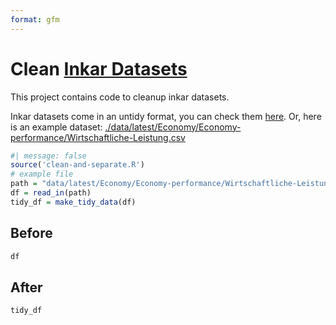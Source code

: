 ```yaml
---
format: gfm
---
```


# Clean [Inkar Datasets](https://www.inkar.de/)

This project contains code to cleanup inkar datasets.

Inkar datasets come in an untidy format, you can check them [here](https://www.inkar.de/WizardStart). Or, here is an example dataset: [./data/latest/Economy/Economy-performance/Wirtschaftliche-Leistung.csv](./data/latest/Economy/Economy-performance/Wirtschaftliche-Leistung.csv)

```r
#| message: false
source('clean-and-separate.R')
# example file
path = "data/latest/Economy/Economy-performance/Wirtschaftliche-Leistung.csv"
df = read_in(path)
tidy_df = make_tidy_data(df)
```

## Before

```r
df
```
## After


```r
tidy_df
```